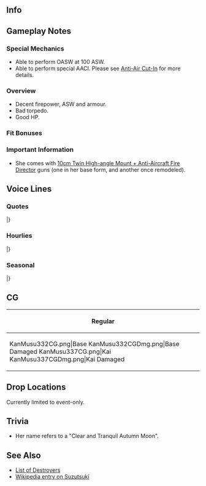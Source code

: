 ==Info==
{{KanmusuInfo|ID=332}}
{{KanmusuInfo|ID=337}}

==Gameplay Notes==
===Special Mechanics===
* Able to perform OASW at 100 ASW.
* Able to perform special AACI. Please see [[Anti-Air Cut-In]] for more details.

===Overview===
* Decent firepower, ASW and armour.
* Bad torpedo.
* Good HP.

===Fit Bonuses===
{{:{{BASEPAGENAME}}/Equipment Bonuses}}
{{clear}}

===Important Information===
* She comes with [[10cm Twin High-angle Mount + Anti-Aircraft Fire Director]] guns (one in her base form, and another once remodeled).

==Voice Lines==
===Quotes===
{{ShipquoteHeader}}
{{ShipquoteKai
|scenario = Introduction
|origin = 秋月型防空駆逐艦「涼月」です。皆さんを…皆さんをいつまでもお護りできるよう、私…頑張ります。よろしくお願いします！
|translation = I'm the Akizuki-class air defense destroyer, Suzutsuki. I'll...I'll always protect everyone. I'll do my best. I'm very pleased to meet you.
|audio = Suzutsuki-Intro.mp3
}}
{{ShipquoteKai
|scenario = Library
|origin = 乙型駆逐艦、秋月型、その三番艦、涼月です。
艦隊防空のために生まれました。
何度か大きな損傷を受けましたが、最後の二水戦の一員として大和と共に出撃します。
満身創痍ではありますが、港に戻りました。ずっと…皆さんを守り続けたい……そう願っています。
|translation = I'm the 3rd ship of the Type-B destroyers, the Akizuki-class, Suzutsuki. I was born for the sake of fleet air defense. Somehow I was able to sortie with Yamato as a member of DesRon2 even after receiving heavy damage. Even though I was covered with injuries, I managed to make it back to port.<ref>She had her bow torn off by torpedoes at Ten-Go and was able to make it back to Sasebo by steaming in reverse.</ref> I want to continue protecting everyone forever. Yes, that's my wish.
|audio = Suzutsuki-Library.mp3
}}
{{ShipquoteKai
|scenario = Secretary 1
|origin = お呼びですか、提督。
|translation = Did you call me, Admiral?
|audio = Suzutsuki-Sec1.mp3
}}
{{ShipquoteKai
|scenario = Secretary 2
|origin = 私…私はずっと、お守りします。
|translation = I'll... I'll protect you forever.
|audio = Suzutsuki-Sec2.mp3
}}
{{ShipquoteKai
|scenario = Secretary 3
|origin = …心配しないでください。私は…涼月は必ず、帰ります…皆さんのもとに。
|translation = Heh... Please don't worry. I, Suzutsuki, will definitely return... to all of you.
|audio = Suzutsuki-Sec3.mp3
}}
{{ShipquoteKai
|scenario = Secretary Idle
|origin = 提督、見てください！私が作った菜園のカボチャがあんなに大きく！煮つけにしてもいいですね。今晩の食卓、期待してくださいね。
|translation = Look at this, Admiral! The pumpkin I grew in the vegetable garden is so big. It's good that I found it. Please look forward to tonight's meal alright?
|audio = Suzutsuki-Idle.mp3
}}
{{ShipquoteKai
|scenario = Secretary (Married)
|origin = 提督、私が…私がずっとお守りしています。心配しないでください。ずっと…ずっと一緒にいます。安心して。
|translation = I'll...I'll always protect you, Admiral. Heh, please don't worry. I'll always, always be with you. Just relax.
|audio = Suzutsuki-SecMarried.mp3
}}
{{ShipquoteKai
|scenario = Wedding
|origin = 提督、お呼びですか。え？あ、この艦首？あ…はい、あの時の修理で…えっ、この左手ですか。こう、ですか。あの…あの、これは…！？この装備は！…提督。
|translation = Did you call me, Admiral? Eh? Ah, this bow? Ah, yes, it's from that repair... Eh, my left hand? Like this? ...Uhhh... Ummm... This is... This equipment is... Admiral...
|audio = Suzutsuki-Wedding.mp3
}}
{{ShipquoteKai
|scenario = Player's Score
|origin = 情報、涼月がお持ちします。こちらです。
|translation = I have the information. Here it is.
|audio = Suzutsuki-PlayerScore.mp3
}}
{{ShipquoteKai
|scenario = Joining the Fleet
|origin = 提督、了解しました。お任せください。秋月型防空駆逐艦、涼月、出撃いたします。
|translation = Roger, Admiral. Please leave it to me. Akizuki-class air defense destroyer, Suzutsuki, sortieing now.
|audio = Suzutsuki-.JoinFleet.mp3
}}
{{ShipquoteKai
|scenario = Equipment 1
|origin = この装備、ありがたく使わせていただきます。
|translation = I gladly accept this equipment.
|audio = Suzutsuki-Equip1.mp3
}}
{{ShipquoteKai
|scenario = Equipment 2
|origin = 厳しい戦局の中、これは…助かります！
|translation = This will help... when the battle turns sour.
|audio = Suzutsuki-Equip2.mp3
}}
{{ShipquoteKai
|scenario = Equipment 3
|origin = 心配しないで。私、必ず…戻ります。
|translation = Heh, don't worry. I'll definitely return.
|audio = Suzutsuki-Equip3.mp3
}}
{{ShipquoteKai
|scenario = Supply
|origin = 給油…貴重な…！すみません、提督。
|translation = Thank you... for the important refuel, Admiral.
|audio = Suzutsuki-Supply.mp3
}}
{{ShipquoteKai
|scenario = Docking (Minor Damage)
|origin = 申し訳ありません。入渠いたします。
|translation = I'm very sorry, I'm going into the dock.
|audio = Suzutsuki-DockMinor.mp3
}}
{{ShipquoteKai
|scenario = Docking (Major Damage)
|origin = この損傷は…修理に時間がかかりそう…申し訳ありません、提督！前線に早く、私！
|translation = This damage, erm, looks like it will take a while to repair. I'm so sorry, Admiral! I need to return to the front quickly!
|audio = Suzutsuki-DockMajor.mp3
}}
{{ShipquoteKai
|scenario = Construction
|origin = 新戦力を投入可能です。
|translation = We can use the new forces now.
|audio = Suzutsuki-Construction.mp3
}}
{{ShipquoteKai
|scenario = Returning from Sortie
|origin = ご心配かけてごめんなさい！今、帰投しました！
|translation = Sorry for making you worry. I'm back now.
|audio = Suzutsuki-SortieReturn.mp3
}}
{{ShipquoteKai
|scenario = Starting a Sortie
|origin = 第六十一駆逐隊涼月、抜錨いたします。お初さん、遅れないで。参りましょう。
|translation = 61st Destroyer Division, Suzutsuki, now setting sail. Don't fall behind, Hatsu. Let's go.
|audio = Suzutsuki-Sortie.mp3
}}
{{ShipquoteKai
|scenario = Starting a Battle
|origin = 敵、発見。皆さん、ご用意を。合戦、準備！
|translation = Enemy spotted. Get ready everyone. Battle stations!
|audio = Suzutsuki-BattleStart.mp3
}}
{{ShipquoteKai
|scenario = Attack
|origin = よろしいですか？撃ちます。
|translation = Ready? Firing.
|audio = Suzutsuki-Attack.mp3
}}
{{ShipquoteKai
|scenario = Night Battle Attack
|origin = 近づけるわけには行かない…打て！
|translation = You're not coming any closer... Fire!
|audio = Suzutsuki-NightAttack.mp3
}}
{{ShipquoteKai
|scenario = Night Battle
|origin = 涼月に続いてください。突撃…します！
|translation = Follow me! We're charging in!
|audio = Suzutsuki-NightBattle.mp3
}}
{{ShipquoteKai
|scenario = MVP
|origin = 涼月が、皆さんをお守り出来たのなら、それは…それは少しだけ…私も、嬉しいこと…です。
|translation = I'll be happy if, if I'm able to protect all of you even a little bit.
|audio = Suzutsuki-MVP.mp3
}}
{{ShipquoteKai
|scenario = Minor Damage 1
|origin = きゃあっ！浸水を…防いで！
|translation = Aaah! Stop the flooding!
|audio = Suzutsuki-MinorDmg1.mp3
}}
{{ShipquoteKai
|scenario = Minor Damage 2
|origin = はあぁっ！か、艦首が…くっ…
|translation = Aaah! Th-the bow is... Guh...
|audio = Suzutsuki-MinorDmg2.mp3
}}
{{ShipquoteKai
|scenario = Major Damage
|origin = いやぁっ！艦首…いやだ、艦尾も。水を…必ず、戻ります。
|translation = Hyaaah! My bow... No... My stern is... flooding... I'll definitely... return...
|audio = Suzutsuki-MajorDmg.mp3
}}
{{ShipquoteKai
|scenario = Sunk
|origin = これが…海に…沈むということ…これが、そうなのね。姉さん、お冬さん…
|translation = So this is... what they mean... by sinking... Right... nee-san, Fuyu...<ref>Referring to [[https://en.wikipedia.org/wiki/Japanese_destroyer_Fuyutsuki Fuyutsuki]].</ref>
|audio = Suzutsuki-Sunk.mp3
}}
|} <references/>

{{clear}}

===Hourlies===
{{ShipquoteHeader | type = hourly}}
{{ShipquoteKai
|scenario = 00:00 
|origin = 提督、午前0時となりました。本日は、この防空駆逐艦、涼月がお傍で務めさせていただきます。よろしくお願い致します、提督！
|translation = It's now 12am, Admiral. I, the air defense destroyer Suzutsuki, will work hard by your side today. Please take good care of me, Admiral.
|audio = Suzutsuki-0000.mp3
}}
{{ShipquoteKai
|scenario = 01:00 
|origin = マルヒトマルマルとなりました。こんな感じで、よろしいでしょうか。よかった。ありがとうございます、提督。
|translation = It's now 0100. Is this how you like it? Whew, that's good. Thank you very much, Admiral.
|audio = Suzutsuki-0100.mp3
}}
{{ShipquoteKai
|scenario = 02:00 
|origin = マルフタマルマルとなりました。この時間は少し肌寒く感じますね。提督、肩掛けをご用意いたしましょうか。温かいお茶のほうがいいですか？
|translation = It's now 0200. It feels chilly during this time right? Shall I get your scarf, Admiral? How about some hot tea?
|audio = Suzutsuki-0200.mp3
}}
{{ShipquoteKai
|scenario = 03:00 
|origin = マルサンマルマルとなりました。提督、温かいお茶をご用意しました。私の菜園で作った、お芋を使ったお茶菓子も置きますね。よかったら。
|translation = It's now 0300. Here's the hot tea, Admiral. I'll also leave some tea cakes made with sweet potatoes from my garden over here. Please have some.
|audio = Suzutsuki-0300.mp3
}}
{{ShipquoteKai
|scenario = 04:00 
|origin = マルヨンマルマルとなりました。もうすぐ朝！夜が明けますね。そう、明けない夜はない…。提督、涼月も頑張ります。
|translation = It's now 0400. It's almost morning. The night is ending. Yes, all nights end. I'll do my best, Admiral.
|audio = Suzutsuki-0400.mp3
}}
{{ShipquoteKai
|scenario = 05:00 
|origin = マルゴーマルマルとなりました。提督、少し早いですが、涼月、朝食の準備を始めておきますね。麦飯をといで…あと、カボチャをとってきて、と…
|translation = It's now 0500. It's a bit early, but I'm going to start making breakfast, Admiral. I'll need to cook the barley rice... Then go pick some pumpkins...
|audio = Suzutsuki-0500.mp3
}}
{{ShipquoteKai
|scenario = 06:00 
|origin = マルロクマルマルとなりました。艦隊、総員起こし！提督、おはようございます！
|translation = It's now 0600. Fleet, all hands assemble! Good morning, Admiral!
|audio = Suzutsuki-0600.mp3
}}
{{ShipquoteKai
|scenario = 07:00 
|origin = マルナナマルマルとなりました。提督、朝食はこちらに。今朝は麦飯とカボチャの煮っころがし、カボチャのお味噌汁です。さ、いただきましょう。
|translation = It's now 0700. Breakfast is served, Admiral. Today we're having barley rice, boiled pumpkin and pumpkin miso soup. Now, please help yourself.<ref>[https://cookpad.com/recipe/3072438 Nikkorogashi] is a method of cooking where the food is boiled in a broth until the broth is reduced.</ref>
|audio = Suzutsuki-0700.mp3
}}
{{ShipquoteKai
|scenario = 08:00 
|origin = マルハチマルマルとなりました。提督、おかわりはもう大丈夫ですか。お味噌汁、まだありますよ。カボチャのお味噌汁、おいしいですよね。うふふ。
|translation = It's now 0800. Would you like some seconds, Admiral? There's still some miso soup. The pumpkin miso soup was delicious right? Ufufu.
|audio = Suzutsuki-0800.mp3
}}
{{ShipquoteKai
|scenario = 09:00 
|origin = マルキュウマルマルとなりました。澄み切った空…気持ちいい…！提督、今朝は爽やかな朝ですね。さ、本日も艦隊運用、始めましょう。
|translation = It's now 0900. The clear sky...*deep breath*...feels gooood~ It's a lovely morning today, Admiral. Now, let's get started with the fleet operations.
|audio = Suzutsuki-0900.mp3
}}
{{ShipquoteKai
|scenario = 10:00 
|origin = ヒトマルマルマ・・・あぁ、おフユさん！おはようございます。第四十一駆逐隊本日も頑張ってまいりましょう！はい！
|translation = 100... Ah, Fuyu! Good morning. Let's do our best as the 41st Destroyer Division today! Yes!
|audio = Suzutsuki-1000.mp3
}}
{{ShipquoteKai
|scenario = 11:00 
|origin = ヒトヒトマルマルとなりました。はい、お冬さんとは、ずっとずっと一緒に、皆さんを守ってきました。涼月の…私の大切な、妹…そして、仲間…です。
|translation = It's now 1100. Yes, I protected everyone with Fuyu for a long, long time. She's my precious little sister; and comrade.
|audio = Suzutsuki-1100.mp3
}}
{{ShipquoteKai
|scenario = 12:00 
|origin = ヒトフタマルマルとなりました。提督、少し手を止めてお昼にいたしましょう。今日はふかし芋をご用意しました。意外とおいしいですよ。はい、どうぞ。お茶もご用意しますね。
|translation = It's now 1200. Let's stop work for a while and have lunch, Admiral. I made some steamed sweet potatoes today. Hehe, it's surprisingly delicious. Here, help yourself. I've made some tea too.<ref>[https://cookpad.com/recipe/2974568 Steamed sweet potato].</ref>
|audio = Suzutsuki-1200.mp3
}}
{{ShipquoteKai
|scenario = 13:00 
|origin = ヒトサンマルマルとなりました。あ、はい、お冬さん、また後で、ね。提督、午後の艦隊運用を始めましょう。艦隊の状況を確認しますね。
|translation = It's now 1300. Ah, yes, see you later, Fuyu. Let's start the afternoon fleet operations, Admiral. Let's review the status of the fleet.
|audio = Suzutsuki-1300.mp3
}}
{{ShipquoteKai
|scenario = 14:00 
|origin = ヒトヨンマ…あ、阿賀野さん！十戦隊の皆さん、お疲れ様です！能代さんですか？すみません、今日はまだお会いしてま…あ、はい、了解です。
|translation = 140... Ah, Agano and the rest of the 10th Squadron, good work. Noshiro? Ah, sorry I haven't seen her today... Ah, yes, roger that.
|audio = Suzutsuki-1400.mp3
}}
{{ShipquoteKai
|scenario = 15:00 
|origin = あ！秋月姉さん、お初さん、お疲れ様です！はい、涼月も頑張っています。お初さん、お腹すいてませんか。もしよかったら、ふかし芋がまだ少しあります。秋月姉さんもどうですか。時刻はちょうどヒトゴーマルマルマルとなりました。
|translation = Ah, Akizuki-neesan, Hatsu, good work. Yes, I'm working hard too. Are you hungry, Hatsu? There's still some steamed sweet potato if you like. Ah, what about you, Akizuki-neesan? The time is now 1500.
|audio = Suzutsuki-1500.mp3
}}
{{ShipquoteKai
|scenario = 16:00 
|origin = ヒトロクマルマルとなりました。お初さん、元気が出てよかった。頑張ってね！私も頑張ります！
|translation = It's now 1600. I'm glad you cheered up, Hatsu. Work hard alright? I'll work hard too.
|audio = Suzutsuki-1600.mp3
}}
{{ShipquoteKai
|scenario = 17:00 
|origin = ヒトナナマルマルとなりました。提督、晴れた日の夕日、本当にきれいですね。悲しく…綺麗。
|translation = It's now 1700. The sunset on a clear day is beautiful right, Admiral. So sad... and beautiful.
|audio = Suzutsuki-1700.mp3
}}
{{ShipquoteKai
|scenario = 18:00 
|origin = ヒトハチマルマルとなりました。そろそろお夕食の支度をしますね。あまり材料が、ないのですが。
|translation = It's now 1800. I'll make dinner soon. We don't have... many ingredients...
|audio = Suzutsuki-1800.mp3
}}
{{ShipquoteKai
|scenario = 19:00 
|origin = ヒトキュウマルマルとなりました。提督、お夕食をこちらに。カボチャの煮っころがしとゴボウのお味噌汁、あとお芋の炒め物です！召し上がってください！
|translation = It's now 1900. Dinner is served, Admiral. Boiled pumpkin, burdock miso soup and also stir fried sweet potato. Please help yourself!
|audio = Suzutsuki-1900.mp3
}}
{{ShipquoteKai
|scenario = 20:00 
|origin = フタマルマルマルとなりました。煮っころがし、お口に合いましたか。よかった。お醤油とお酒とお砂糖の塩梅、後、落とし蓋の扱いがポイントなんです。本当は、味醂もあるといいのですが…
|translation = It's now 2000. Was the boiled pumpkin to your liking? Whew, thank goodness. The key was seasoning it with soy sauce, sake and sugar; and then covering it with a wooden lid. It would've been nice to have some mirin though...<ref>An otoshibuta (落としぶた) is a wooden lid used for simmering food that rests on the food so it keeps it submerged in the simmering liquid.</ref>
|audio = Suzutsuki-2000.mp3
}}
{{ShipquoteKai
|scenario = 21:00 
|origin = フタヒトマルマ…あ、お冬さん！こんばんは。お疲れ様です！提督と一緒にお茶、どうですか？
|translation = 210... Aha, Fuyu, good evening. Good work. Would you like to have some tea with the Admiral and I?
|audio = Suzutsuki-2100.mp3
}}
{{ShipquoteKai
|scenario = 22:00 
|origin = フタフタマルマルとなりました。提督、お冬さん、今日も一日、お疲れさまでした！ふぅ…うふふふ。
|translation = It's now 2200. Thanks for your hard work everyday, Admiral, Fuyu. Whew, ufufufu~
|audio = Suzutsuki-2200.mp3
}}
{{ShipquoteKai
|scenario = 23:00 
|origin = フタサンマルマルとなりました。提督、少しだけでもお休みください。灯りを少し、消しますね。
|translation = It's now 2300. Please rest for a while, Admiral. I'll dim the lights a bit.
|audio = Suzutsuki-2300.mp3
}}
|} <references/>

{{clear}}

===Seasonal===
{{SeasonalHeaderOld}}
{{SeasonalQuote
|scenario = [[Seasonal/Christmas_2017|Christmas 2017]]
|origin = 提督、メリークリスマス！材料さえあれば、もっといろいろ試してみたいのですけど。でも、工夫して作ってみました。お芋ケーキです！お冬さんにも取っておきたいけど……是非、召し上がってください！
|translation = Merry Christmas, Admiral! I’d like to try lots of recipes if I had the ingredients though. But, I improvised. I made potato cake! I want to save some for Fuyu but… Please help yourself!
|audio = Suzutsuki_Christmas_Sec1.mp3
|notes = 
}}
{{SeasonalQuote
|scenario = [[Seasonal/End_of_Year_2017|End of Year 2017]]
|origin = 秋月姉さん、鎮守府大掃除ですね。四十一駆、了解しました。お冬さんは…あれ？いない？
|translation = It’s time for the Naval Base Spring Cleaning, Akizuki-neesan. DesDiv41, ready to go. Fuyu is… Huh? She’s not here?
|audio = Suzutsuki_Year_End_2017_Sec1.mp3
|notes = 
}}
{{SeasonalQuote
|scenario = [[Seasonal/New_Year_2018|New Year 2018]]
|origin = 提督、お冬さん、新年明けまして、おめでとうございます！本年も、艦隊と四十一駆、どうぞよろしくお願い申し上げます！うふふぅ。
|translation = Admiral, Fuyu; Happy New Year! Please take good care of the fleet and DesDiv41 this year too! Ufufu~
|audio = Suzutsuki_New_Years_2018_Sec1.mp3
|notes = 
}}
{{SeasonalQuote
|scenario = [[Seasonal/Setsubun_2018|Setsubun 2018]]
|origin = 今年の二水戦の鬼役は…矢矧さん？あぁ、お冬さん、そんなに？あの…矢矧さん？はぁ、ごめんなさい！冬さん、逃げて！
|translation = The Oni for DesRon2 this year is… Yahagi? Ah, that much, Fuyu? Umm… Yahagi? Aah, I’m sorry! Let’s leave, Fuyu!
|audio = Suzutsuki_Setsubun_2018_Sec1.mp3
|notes = 
}}
{{SeasonalQuote
|scenario = [[Seasonal/Valentine%27s_Day_2018|Valentine’s Day 2018]]
|origin = えへへぇ、涼月特製、かぼちゃ入りチョコ。提督と、お冬さんよもうつくちゃった。少し自信作です。
|translation = Ehehe, it’s my special pumpkin chocolates. I made some for both you and Fuyu, Admiral. I’m a bit proud of it.
|audio = Suzutsuki_Valentines_2018_Sec_1.mp3
|notes = 
}}
{{SeasonalQuote
|scenario = [[Seasonal/White_Day_2018|White Day 2018]]
|origin = 提督、こちらを？はぁ、ありがとうございます。大事に、大事にいだたきますね。嬉しいです。あ、あの、おふゆさんにも？はぁ、良かった！
|translation = What is this for, Commander? Ah, thank you very much. I’ll savour every last bit. I’m happy. Ah, umm, is this for Fuyu? Ah, that’s great!
|audio = Suzutsuki_White_Day_2018_Sec1.mp3
|notes = 
}}
{{SeasonalQuote
|scenario = [[Seasonal/Coming_of_Spring_2018|Coming of Spring 2018]]
|origin = 春…了解です。大和さん、矢矧さん、おふゆさん、涼月も参ります。みんなさんで戻りましょう、必ず。
|translation = It’s spring… Roger. Yamato, Yahagi, Fuyu; I’ll head out too. We’ll all definitely return together.
|audio = Suzutsuki_Spring_2018_Sec1.mp3
|notes = 
}}
{{SeasonalQuote
|scenario = [[Seasonal/Fifth_Anniversary|5th Anniversary]]
|origin = 提督、艦隊五周年、おめでとうございます。四十一駆お代表して、お祝い申し上げます。おふゆさん、提督、本当に嬉しいです。ねぇ？
|translation = Congratulations on the fleet’s 5th Anniversary, Admiral. I congratulate you on behalf of DesDiv41. Fuyu, Admiral; I’m so happy. Right?
|audio = Suzutsuki_5th_Anniversary_Sec1.mp3
|notes = 
}}
{{SeasonalQuote
|scenario = [[Seasonal/Summer_2018|Summer 2018]]
|origin = お冬さん、もうすぐまた夏がきますね。えぇ？…あぁ、水着ですか？そっち？えぇ？
|translation = Summer is almost here again, Fuyu. Eh? ...Ah, swimsuits? That one? Eh?
|audio = Suzutsuki_Summer_2018_Sec1.mp3
|notes = 
}}
{{SeasonalQuote
|scenario = [[Seasonal/Sixth_Anniversary|6th Anniversary]]
|origin = 提督、艦隊六周年、おめでとうございます。四十一駆、涼月、冬月、ともにお祝い申し上げます。提督、お冬さん、本当に嬉しいです。ねぇ？
|translation = Admiral, congratulations on the 6th Anniversary. From Fuyuzuki, me and the rest of DesDiv41. Admiral, Fuyu; I'm really happy. Ok?
|audio = Suzutsuki_6th_Anniversary_Sec2.mp3
|notes = Secretary 2
}}
{{SeasonalQuote
|scenario = [[Seasonal/Seventh_Anniversary|7th Anniversary]]
|origin = 提督、艦隊七周年、おめでとうございます。四十一駆、涼月。共にお祝い、申し上げます。提督、本当に嬉しいですね。感謝です。
|translation = Admiral, congratulations on the 7th Anniversary. DesDiv41 and I offer our heartfelt congratulations. Admiral, I'm really happy. Thank you.
|audio = Suzutsuki_7th_Anniversary_Secretary_2.mp3
|notes = Secretary 2
}}
{{SeasonalQuote
|scenario = [[Seasonal/Eighth_Anniversary|8th Anniversary]]
|origin = 提督、ついに八周年を迎えることができました。四十一駆、涼月、冬月、ともにお祝い、申し上げます。提督、お冬さん、全て久皆さんに感謝ですね。
|translation =	Admiral, the 8th Anniversary is finally here. DesDiv41, Fuyutsuki and I give you our congratulations. Admiral, Fuyu, everyone, thank you.
|audio = Suzutsuki_8th Anniversary_Secretary_1.mp3
|notes = 
}}
|}<references/>

{{clear}}

==CG==
{| class="mw-collapsible mw-collapsed wikitable" style="width: 100%;"
!Regular
|-
|<gallery>
KanMusu332CG.png|Base
KanMusu332CGDmg.png|Base Damaged
KanMusu337CG.png|Kai
KanMusu337CGDmg.png|Kai Damaged
</gallery>
|}

==Drop Locations==
Currently limited to event-only.

==Trivia==
* Her name refers to a "Clear and Tranquil Autumn Moon".

==See Also==
* [[EliteDD|List of Destroyers]]
* [[wikipedia:Japanese_destroyer_Suzutsuki|Wikipedia entry on Suzutsuki]]
{{Shiplist}}